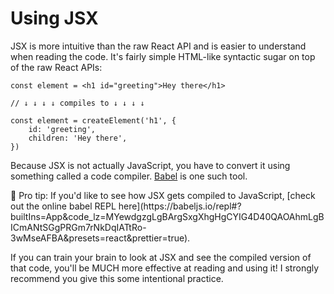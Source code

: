 # Using JSX

JSX is more intuitive than the raw React API and is easier to understand when
reading the code. It's fairly simple HTML-like syntactic sugar on top of the raw
React APIs:

```tsx
const element = <h1 id="greeting">Hey there</h1>

// ↓ ↓ ↓ ↓ compiles to ↓ ↓ ↓ ↓

const element = createElement('h1', {
	id: 'greeting',
	children: 'Hey there',
})
```

Because JSX is not actually JavaScript, you have to convert it using something
called a code compiler. [Babel](https://babeljs.io) is one such tool.

<callout-info>
	🦉 Pro tip: If you'd like to see how JSX gets compiled to JavaScript, [check
	out the online babel REPL
	here](https://babeljs.io/repl#?builtIns=App&code_lz=MYewdgzgLgBArgSxgXhgHgCYIG4D40QAOAhmLgBICmANtSGgPRGm7rNkDqIATtRo-3wMseAFBA&presets=react&prettier=true).
</callout-info>

If you can train your brain to look at JSX and see the compiled version of that
code, you'll be MUCH more effective at reading and using it! I strongly
recommend you give this some intentional practice.
